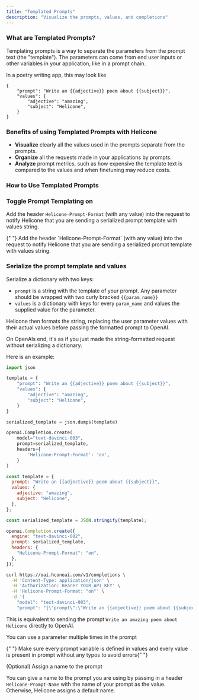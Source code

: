 ```yaml
---
title: "Templated Prompts"
description: "Visualize the prompts, values, and completions"
---
```


### What are Templated Prompts?

Templating prompts is a way to separate the parameters from the prompt text (the "template"). The parameters can come from end user inputs or other variables in your application, like in a prompt chain.

In a poetry writing app, this may look like

```
{
    "prompt": "Write an {{adjective}} poem about {{subject}}",
    "values": {
        "adjective": "amazing",
        "subject": "Helicone",
    }
}
```

### Benefits of using Templated Prompts with Helicone

- **Visualize** clearly all the values used in the prompts separate from the prompts.
- **Organize** all the requests made in your applications by prompts.
- **Analyze** prompt metrics, such as how expensive the template text is compared to the values and when finetuning may reduce costs.

### How to Use Templated Prompts

### Toggle Prompt Templating on

Add the header `Helicone-Prompt-Format` (with any value) into the request to notify Helicone that you are sending a serialized prompt template with values string.

<Warning>
  {" "}
  Add the header `Helicone-Prompt-Format` (with any value) into the request to notify Helicone that you are sending a serialized
  prompt template with values string.
</Warning>

### Serialize the prompt template and values

Serialize a dictionary with two keys:

- `prompt` is a string with the template of your prompt. Any parameter should be wrapped with two curly bracked `{{param_name}}`
- `values` is a dictionary with keys for every `param_name` and values the supplied value for the parameter.

Helicone then formats the string, replacing the user parameter values with their actual values before passing the formatted prompt to OpenAI.

<Note>On OpenAIs end, it's as if you just made the string-formatted request without serializing a dictionary.</Note>

Here is an example:

<CodeGroup>

```python Python
import json

template = {
    "prompt": "Write an {{adjective}} poem about {{subject}}",
    "values": {
        "adjective": "amazing",
        "subject": "Helicone",
    }
}

serialized_template = json.dumps(template)

openai.Completion.create(
    model="text-davinci-003",
    prompt=serialized_template,
    headers={
        'Helicone-Prompt-Format': 'on',
    }
)
```

```js Node.js
const template = {
  prompt: "Write an {{adjective}} poem about {{subject}}",
  values: {
    adjective: "amazing",
    subject: "Helicone",
  },
};

const serialized_template = JSON.stringify(template);

openai.Completion.create({
  engine: "text-davinci-002",
  prompt: serialized_template,
  headers: {
    "Helicone-Prompt-Format": "on",
  },
});
```

```bash Curl
curl https://oai.hconeai.com/v1/completions \
  -H 'Content-Type: application/json' \
  -H 'Authorization: Bearer YOUR_API_KEY' \
  -H 'Helicone-Prompt-Format: "on"' \
  -d '{
    "model": "text-davinci-003",
    "prompt": "{\"prompt\":\"Write an {{adjective}} poem about {{subject}}\",\"values\":{\"adjective\":\"amazing\",\"subject\":\"Helicone\"}}" }'
```

</CodeGroup>

This is equivalent to sending the prompt `Write an amazing poem about Helicone` directly to OpenAI.

<Info> You can use a parameter multiple times in the prompt </Info>

<Warning>
  {" "}
  Make sure every prompt variable is defined in values and every value is present in prompt without any typos to avoid errors{" "}
</Warning>

(Optional) Assign a name to the prompt

You can give a name to the prompt you are using by passing in a header `Helicone-Prompt-Name` with the name of your prompt as the value. Otherwise, Helicone assigns a default name.
